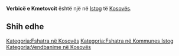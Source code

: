 {{Fshat në 
 | Emri                = Verbicë e Kmetovcit
 | EmriAlt                = 
 | NAME_SHORT_FORM=      
 | NAME_GENERIC=      
 | NAME_SORT_NAME_RO=      VERBICEEKMETOVCIT
 | FULL_NAME_RO = Verbicë e Kmetovcit
 | FULL_NAME_ND_RO=Verbice e Kmetovcit
 | SORT_NAME_RG=VERBICEEKMETOVCIT
 | FULL_NAME_RG=Verbicë e Kmetovcit
 | FULL_NAME_ND_RG=Verbice e Kmetovcit
 | SRP_NAME_SHORT_FORM=      
 | SRP_NAME_GENERIC=      
 | SRP_NAME_SORT_NAME_RO=      
 | SRP_FULL_NAME_RO = 
 | SRP_FULL_NAME_ND_RO=
 | SRP_SORT_NAME_RG=
 | SRP_FULL_NAME_RG=
 | SRP_FULL_NAME_ND_RG=
 | Emri (Rasa dhanore) = 
 | Figura              = 
 | Shteti              = Kosovo
 | Komuna              = Istog
 | Kodi postar         = 
 | Sipërfaqja          = 

 | Popullsia           = 

 | Regj. i popullsisë  = 
 | Dend. e popullsisë  = 
 | Faqja zyrtare       = 
 <!--- Koordinatat ----> 
 | Gjerësia            = 42.4775
 | Gjatësia            = 21.525278
 | Lartësia            = 
}}
'''Verbicë e Kmetovcit''' është një [[]] në [[Istog]] të [[Kosovës]].

<!-- == Gjeografia == -->
<!-- == Historia == -->
<!-- == Demografia == -->
== Shih edhe ==
{{Komuna Istog}}
{{Kosovo-Administrata-Cung}}

[[Kategoria:Fshatra në Kosovës]]
[[Kategoria:Fshatra në Kommunes Istog]]
[[Kategoria:Vendbanime në Kosovës]]